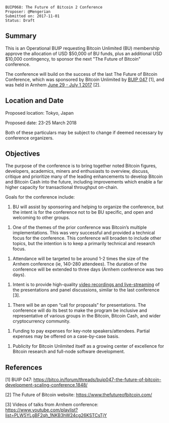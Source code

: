 <pre>
BUIP068: The Future of Bitcoin 2 Conference
Proposer: @Mengerian
Submitted on: 2017-11-01
Status: Draft
</pre>

==Summary==

This is an Operational BUIP requesting Bitcoin Unlimited (BU) membership approve the allocation of USD $50,000 of BU funds, plus an additional USD $10,000 contingency, to sponsor the next "The Future of Bitcoin" conference.

The conference will build on the success of the last The Future of Bitcoin Conference, which was sponsored by Bitcoin Unlimited by [[047.mediawiki|BUIP 047]] [1], and was held in Arnhem [[https://www.thefutureofbitcoin.com/|June 29 - July 1 2017]] [2].

==Location and Date==

Proposed location: Tokyo, Japan

Proposed date: 23-25 March 2018

Both of these particulars may be subject to change if deemed necessary by conference organizers.

==Objectives==

The purpose of the conference is to bring together noted Bitcoin figures, developers, academics, miners and enthusiasts to overview, discuss, critique and prioritize many of the leading enhancements to develop Bitcoin and Bitcoin Cash into the future, including improvements which enable a far higher capacity for transactional throughput on-chain.

Goals for the conference include:

# BU will assist by sponsoring and helping to organize the conference, but the intent is for the conference not to be BU specific, and open and welcoming to other groups.

# One of the themes of the prior conference was Bitcoin’s multiple implementations. This was very successful and provided a technical focus for the conference. This conference will broaden to include other topics, but the intention is to keep a primarily technical and research focus.

# Attendance will be targeted to be around 1-2 times the size of the Arnhem conference (ie, 140-280 attendees). The duration of the conference will be extended to three days (Arnhem conference was two days).

# Intent is to provide high-quality [[https://www.youtube.com/playlist?list=PLW5YLgBF2qh_1NKB3hW24cg26KSTCsTjY|video recordings and live-streaming]] of the presentations and panel discussions, similar to the last conference [3].

# There will be an open “call for proposals” for presentations. The conference will do its best to make the program be inclusive and representative of various groups in the Bitcoin, Bitcoin Cash, and wider cryptocurrency community.

# Funding to pay expenses for key-note speakers/attendees. Partial expenses may be offered on a case-by-case basis.

# Publicity for Bitcoin Unlimited itself as a growing center of excellence for Bitcoin research and full-node software development.


==References==

[1] BUIP 047: https://bitco.in/forum/threads/buip047-the-future-of-bitcoin-development-scaling-conference.1848/

[2] The Future of Bitcoin website: https://www.thefutureofbitcoin.com/

[3] Videos of talks from Arnhem conference: https://www.youtube.com/playlist?list=PLW5YLgBF2qh_1NKB3hW24cg26KSTCsTjY
